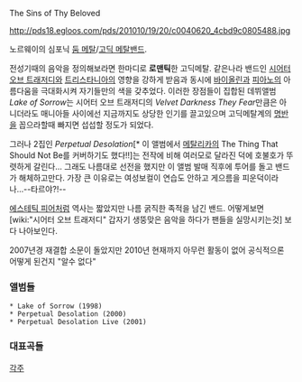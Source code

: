 The Sins of Thy Beloved

http://pds18.egloos.com/pds/201010/19/20/c0040620_4cbd9c0805488.jpg

노르웨이의 심포닉 [[둠 메탈]]/[[고딕 메탈]]밴드.

전성기때의 음악을 정의해보라면 한마디로 '''로맨틱'''한 고딕메탈.
같은나라 밴드인 [[시어터 오브 트래저디]]와 [[트리스타니아]]의 영향을 강하게 받음과 동시에 [[바이올린]]과 [[피아노]]의 아름다움을 극대화시켜 자기들만의 색을 갖추었다.
이러한 장점들이 집합된 데뷔앨범 ''Lake of Sorrow''는 시어터 오브 트래저디의 ''Velvet Darkness They Fear''만큼은 아니더라도 매니아들 사이에선 지금까지도 상당한 인기를 끌고있으며 고딕메탈계의 [[명반]]을 꼽으라할때 빠지면 섭섭할 정도가 되었다.

그러나 2집인 ''Perpetual Desolation''[* 이 앨범에서 [[메탈리카]]의 The Thing That Should Not Be를 커버하기도 했다!!]는 전작에 비해 여러모로 달라진 덕에 호불호가 뚜렷하게 갈린다... 그래도 나름대로 선전을 했지만 이 앨범 발매 직후에 투어를 돌고 밴드가 해체하고만다.
가장 큰 이유로는 여성보컬이 연습도 안하고 게으름을 피운덕이라나...--타르야?!--

[[에스테틱 피어]]처럼 역사는 짧았지만 나름 굵직한 족적을 남긴 밴드. 어떻게보면 [wiki:"시어터 오브 트래저디" 갑자기 생뚱맞은 음악을 하다가 팬들을 실망시키는것] 보다 나아보인다.

2007년경 재결합 소문이 돌았지만 2010년 현재까지 아무런 활동이 없어 공식적으론 어떻게 된건지 "알수 없다"


=== 앨범들 ===

 * Lake of Sorrow (1998)
 * Perpetual Desolation (2000)
 * Perpetual Desolation Live (2001)


=== 대표곡들 ===

{{{#!html
<object width="480" height="385"><param name="movie" value="http://www.youtube.com/v/ImK0il6vX_8?fs=1&amp;hl=ko_KR"></param><param name="allowFullScreen" value="true"></param><param name="allowscriptaccess" value="always"></param><embed src="http://www.youtube.com/v/ImK0il6vX_8?fs=1&amp;hl=ko_KR" type="application/x-shockwave-flash" allowscriptaccess="always" allowfullscreen="true" width="480" height="385"></embed></object>}}}

{{{#!html
<object width="480" height="385"><param name="movie" value="http://www.youtube.com/v/L1MK4460hWg?fs=1&amp;hl=ko_KR"></param><param name="allowFullScreen" value="true"></param><param name="allowscriptaccess" value="always"></param><embed src="http://www.youtube.com/v/L1MK4460hWg?fs=1&amp;hl=ko_KR" type="application/x-shockwave-flash" allowscriptaccess="always" allowfullscreen="true" width="480" height="385"></embed></object>}}}

[[각주]]
